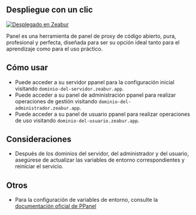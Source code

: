 ## Despliegue con un clic

[![Desplegado en Zeabur](https://zeabur.com/deployed-on-zeabur-dark.svg)](https://zeabur.com?referralCode=PPanelGroup&utm_source=PPanelGroup&utm_campaign=oss)

Panel es una herramienta de panel de proxy de código abierto, pura, profesional y perfecta, diseñada para ser su opción ideal tanto para el aprendizaje como para el uso práctico.

## Cómo usar

- Puede acceder a su servidor ppanel para la configuración inicial visitando `dominio-del-servidor.zeabur.app`.
- Puede acceder a su panel de administración ppanel para realizar operaciones de gestión visitando `dominio-del-administrador.zeabur.app`.
- Puede acceder a su panel de usuario ppanel para realizar operaciones de uso visitando `dominio-del-usuario.zeabur.app`.

## Consideraciones

- Después de los dominios del servidor, del administrador y del usuario, asegúrese de actualizar las variables de entorno correspondientes y reiniciar el servicio.

## Otros

- Para la configuración de variables de entorno, consulte la [documentación oficial de PPanel](https://ppanel.dev/)


<Giscus />
